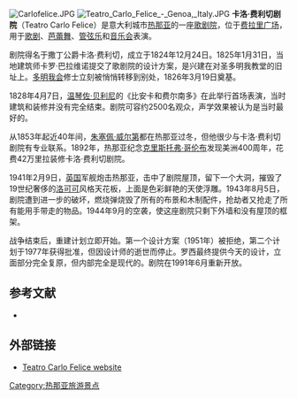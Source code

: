 [[Image:Carlofelice.JPG|thumb]]
[[Image:Teatro_Carlo_Felice_-_Genoa,_Italy.JPG|thumb]]
'''卡洛·费利切剧院'''（Teatro Carlo Felice）是意大利城市[[热那亚|热那亚]]的一座[[歌剧院|歌剧院]]，位于[[费拉里广场|费拉里广场]]，用于[[歌剧|歌剧]]、[[芭蕾舞|芭蕾舞]]、[[管弦乐|管弦乐]]和[[音乐会|音乐会]]表演。

剧院得名于撒丁公爵卡洛·费利切，成立于1824年12月24日。1825年1月31日，当地建筑师卡罗·巴拉维诺提交了歌剧院的设计方案，是兴建在对圣多明我教堂的旧址上。[[多明我会|多明我会]]修士立刻被悄悄转移到别处，1826年3月19日奠基。 

1828年4月7日，[[温琴佐·贝利尼|温琴佐·贝利尼]]的《比安卡和费尔南多》在此举行首场表演，当时建筑和装修并没有完全结束。剧院可容约2500名观众，声学效果被认为是当时最好的。 

从1853年起近40年间，[[朱塞佩·威尔第|朱塞佩·威尔第]]都在热那亚过冬，但他很少与卡洛·费利切剧院有专业联系。1892年，热那亚纪念[[克里斯托弗·哥伦布|克里斯托弗·哥伦布]]发现美洲400周年，花费42万里拉装修卡洛·费利切剧院。 

1941年2月9日，[[英国|英国]]军舰炮击热那亚，击中了剧院屋顶，留下一个大洞，摧毁了19世纪奢侈的[[洛可可|洛可可]]风格天花板，上面是色彩鲜艳的天使浮雕。1943年8月5日，剧院遭到进一步的破坏，燃烧弹烧毁了所有的布景和木制配件，抢劫者又抢走了所有能用手带走的物品。1944年9月的空袭，使这座剧院只剩下外墙和没有屋顶的框架。 

战争结束后，重建计划立即开始。第一个设计方案（1951年）被拒绝，第二个计划于1977年获得批准，但因设计师的逝世而停止。罗西最终提供今天的设计，立面部分完全复原，但内部完全是现代的。剧院在1991年6月重新开放。

==参考文献==
* {{cite book|author=Hughes, Spike|year=1956|title=Great Opera Houses|publisher=Weidenfeld and Nicolson, London}}

== 外部链接 ==
* [http://www.carlofelice.it/ Teatro Carlo Felice website]{{Wayback|url=http://www.carlofelice.it/ |date=20100224080357 }}

{{coord|44.408|N|8.935|E|display=title|source:dewiki}}

[[Category:热那亚旅游景点|Category:热那亚旅游景点]]